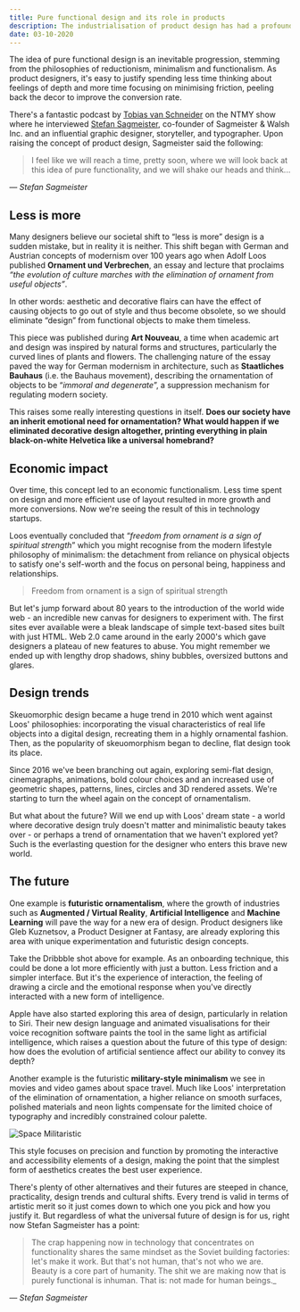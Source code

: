 ```yaml
---
title: Pure functional design and its role in products
description: The industrialisation of product design has had a profound impact on the modern interpretation of design.
date: 03-10-2020
---
```


The idea of pure functional design is an inevitable progression, stemming from the philosophies of reductionism, minimalism and functionalism. As product designers, it's easy to justify spending less time thinking about feelings of depth and more time focusing on minimising friction, peeling back the decor to improve the conversion rate.

There's a fantastic podcast by [Tobias van Schneider](https://medium.com/u/7ee29b787e9) on the NTMY show where he interviewed [Stefan Sagmeister](https://medium.com/u/8832298ced71), co-founder of Sagmeister & Walsh Inc. and an influential graphic designer, storyteller, and typographer. Upon raising the concept of product design, Sagmeister said the following:

> I feel like we will reach a time, pretty soon, where we will look back at this idea of pure functionality, and we will shake our heads and think...

_— Stefan Sagmeister_

## Less is more

Many designers believe our societal shift to “less is more” design is a sudden mistake, but in reality it is neither. This shift began with German and Austrian concepts of modernism over 100 years ago when Adolf Loos published **Ornament und Verbrechen**, an essay and lecture that proclaims _“the evolution of culture marches with the elimination of ornament from useful objects”_.

In other words: aesthetic and decorative flairs can have the effect of causing objects to go out of style and thus become obsolete, so we should eliminate “design” from functional objects to make them timeless.

This piece was published during **Art Nouveau**, a time when academic art and design was inspired by natural forms and structures, particularly the curved lines of plants and flowers. The challenging nature of the essay paved the way for German modernism in architecture, such as **Staatliches Bauhaus** (i.e. the Bauhaus movement), describing the ornamentation of objects to be “_immoral and degenerate_”, a suppression mechanism for regulating modern society.

This raises some really interesting questions in itself. **Does our society have an inherit emotional need for ornamentation? What would happen if we eliminated decorative design altogether, printing everything in plain black-on-white Helvetica like a universal homebrand?**

## Economic impact

Over time, this concept led to an economic functionalism. Less time spent on design and more efficient use of layout resulted in more growth and more conversions. Now we're seeing the result of this in technology startups.

Loos eventually concluded that “_freedom from ornament is a sign of spiritual strength_” which you might recognise from the modern lifestyle philosophy of minimalism: the detachment from reliance on physical objects to satisfy one's self-worth and the focus on personal being, happiness and relationships.

> Freedom from ornament is a sign of spiritual strength

But let's jump forward about 80 years to the introduction of the world wide web - an incredible new canvas for designers to experiment with. The first sites ever available were a bleak landscape of simple text-based sites built with just HTML. Web 2.0 came around in the early 2000's which gave designers a plateau of new features to abuse. You might remember we ended up with lengthy drop shadows, shiny bubbles, oversized buttons and glares.

## Design trends

Skeuomorphic design became a huge trend in 2010 which went against Loos' philosophies: incorporating the visual characteristics of real life objects into a digital design, recreating them in a highly ornamental fashion. Then, as the popularity of skeuomorphism began to decline, flat design took its place.

Since 2016 we've been branching out again, exploring semi-flat design, cinemagraphs, animations, bold colour choices and an increased use of geometric shapes, patterns, lines, circles and 3D rendered assets. We're starting to turn the wheel again on the concept of ornamentalism.

But what about the future? Will we end up with Loos' dream state - a world where decorative design truly doesn't matter and minimalistic beauty takes over - or perhaps a trend of ornamentation that we haven't explored yet? Such is the everlasting question for the designer who enters this brave new world.

## The future

One example is **futuristic ornamentalism**, where the growth of industries such as **Augmented / Virtual Reality**, **Artificial Intelligence** and **Machine Learning** will pave the way for a new era of design. Product designers like Gleb Kuznetsov, a Product Designer at Fantasy, are already exploring this area with unique experimentation and futuristic design concepts.

<Dribbble shot={3245416} />

Take the Dribbble shot above for example. As an onboarding technique, this could be done a lot more efficiently with just a button. Less friction and a simpler interface. But it's the experience of interaction, the feeling of drawing a circle and the emotional response when you've directly interacted with a new form of intelligence.

<Dribbble shot={3546148} />

Apple have also started exploring this area of design, particularly in relation to Siri. Their new design language and animated visualisations for their voice recognition software paints the tool in the same light as artificial intelligence, which raises a question about the future of this type of design: how does the evolution of artificial sentience affect our ability to convey its depth?

Another example is the futuristic **military-style minimalism** we see in movies and video games about space travel. Much like Loos' interpretation of the elimination of ornamentation, a higher reliance on smooth surfaces, polished materials and neon lights compensate for the limited choice of typography and incredibly constrained colour palette.

![Space Militaristic](/blog/military.png)

This style focuses on precision and function by promoting the interactive and accessibility elements of a design, making the point that the simplest form of aesthetics creates the best user experience.

There's plenty of other alternatives and their futures are steeped in chance, practicality, design trends and cultural shifts. Every trend is valid in terms of artistic merit so it just comes down to which one you pick and how you justify it. But regardless of what the universal future of design is for us, right now Stefan Sagmeister has a point:

> The crap happening now in technology that concentrates on functionality shares the same mindset as the Soviet building factories: let's make it work. But that's not human, that's not who we are. Beauty is a core part of humanity. The shit we are making now that is purely functional is inhuman. That is: not made for human beings.\_

_— Stefan Sagmeister_
